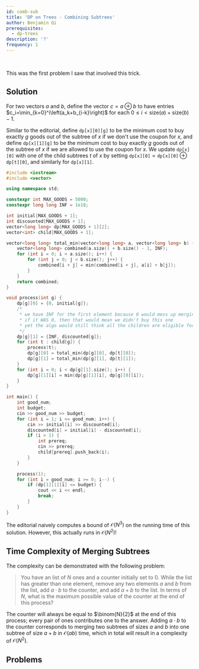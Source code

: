 ```yaml
---
id: comb-sub
title: 'DP on Trees - Combining Subtrees'
author: Benjamin Qi
prerequisites:
  - dp-trees
description: '?'
frequency: 1
---
```


<FocusProblem problem="sam" />

<br />

This was the first problem I saw that involved this trick.

## Solution

For two vectors $a$ and $b$, define the vector $c=a\oplus b$ to have entries
$c_i=\min_{k=0}^i\left(a_k+b_{i-k}\right)$ for each
$0\le i < \text{size}(a)+\text{size}(b)-1$.

Similar to the editorial, define $\texttt{dp[x][0][g]}$ to be the minimum cost
to buy exactly $g$ goods out of the subtree of $x$ if we don't use the coupon
for $x$, and define $\texttt{dp[x][1][g]}$ to be the minimum cost to buy exactly
$g$ goods out of the subtree of $x$ if we are allowed to use the coupon for $x$.
We update $\texttt{dp[x][0]}$ with one of the child subtrees $t$ of $x$ by
setting $\texttt{dp[x][0]}=\texttt{dp[x][0]}\oplus \texttt{dp[t][0]}$, and
similarly for $\texttt{dp[x][1]}$.

<Spoiler title="Code">

```cpp
#include <iostream>
#include <vector>

using namespace std;

constexpr int MAX_GOODS = 5000;
constexpr long long INF = 1e18;

int initial[MAX_GOODS + 1];
int discounted[MAX_GOODS + 1];
vector<long long> dp[MAX_GOODS + 1][2];
vector<int> child[MAX_GOODS + 1];

vector<long long> total_min(vector<long long> a, vector<long long> b) {
	vector<long long> combined(a.size() + b.size() - 1, INF);
	for (int i = 0; i < a.size(); i++) {
		for (int j = 0; j < b.size(); j++) {
			combined[i + j] = min(combined[i + j], a[i] + b[j]);
		}
	}
	return combined;
}

void process(int g) {
	dp[g][0] = {0, initial[g]};
	/*
	 * we have INF for the first element because 0 would mess up merging
	 * if it WAS 0, then that would mean we didn't buy this one
	 * yet the algo would still think all the children are eligible for coupons
	 */
	dp[g][1] = {INF, discounted[g]};
	for (int t : child[g]) {
		process(t);
		dp[g][0] = total_min(dp[g][0], dp[t][0]);
		dp[g][1] = total_min(dp[g][1], dp[t][1]);
	}
	for (int i = 0; i < dp[g][1].size(); i++) {
		dp[g][1][i] = min(dp[g][1][i], dp[g][0][i]);
	}
}

int main() {
	int good_num;
	int budget;
	cin >> good_num >> budget;
	for (int i = 1; i <= good_num; i++) {
		cin >> initial[i] >> discounted[i];
		discounted[i] = initial[i] - discounted[i];
		if (i > 1) {
			int prereq;
			cin >> prereq;
			child[prereq].push_back(i);
		}
	}

	process(1);
	for (int i = good_num; i >= 0; i--) {
		if (dp[1][1][i] <= budget) {
			cout << i << endl;
			break;
		}
	}
}
```

</Spoiler>

The editorial naively computes a bound of $\mathcal{O}(N^3)$ on the running time
of this solution. However, this actually runs in $\mathcal{O}(N^2)$!

## Time Complexity of Merging Subtrees

The complexity can be demonstrated with the following problem:

> You have an list of $N$ ones and a counter initially set to $0$. While the
> list has greater than one element, remove any two elements $a$ and $b$ from
> the list, add $a\cdot b$ to the counter, and add $a+b$ to the list. In terms
> of $N$, what is the maximum possible value of the counter at the end of this
> process?

<Spoiler title="Solution">

The counter will always be equal to $\binom{N}{2}$ at the end of this process;
every pair of ones contributes one to the answer. Adding $a\cdot b$ to the
counter corresponds to merging two subtrees of sizes $a$ and $b$ into one
subtree of size $a+b$ in $\mathcal{O}(ab)$ time, which in total will result in a
complexity of $\mathcal{O}(N^2)$.

</Spoiler>

## Problems

<Problems problems="gen" />
